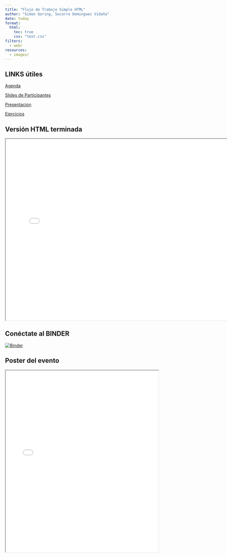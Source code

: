 ```yaml
---
title: "Flujo de Trabajo Simple HTML"
author: "Simon Goring, Socorro Dominguez Vidaña"
date: today
format:
  html:
    toc: true
    css: "text.css"
filters:
  - webr
resources:
  - images/
---
```

## LINKS útiles

[Agenda](https://docs.google.com/document/d/12g128wHhCxW6Dn5IpwZ5G2cT7gAdt7jf/edit#heading=h.vnk5sqtfbjsp)

[Slides de Participantes](https://docs.google.com/presentation/d/1FpejJCsf5l10nkcnT0BhXMAXVIc2qrms/edit?slide=id.p1#slide=id.p1)

[Presentacion](https://docs.google.com/presentation/d/17JfCtpgFema4i2SjPZyC3ACuWVmUYn6A/edit?slide=id.p1#slide=id.p1)

[Ejercicios](https://docs.google.com/presentation/d/1ws2WVEDQzSTPTqqAYHTeA-VOlVPCFMsW/edit?slide=id.p15#slide=id.p15)


## Versión HTML terminada

<iframe src="simple_workflow.html" width="150%" height="600"></iframe>


## Conéctate al BINDER


[![Binder](https://mybinder.org/badge_logo.svg)](https://mybinder.org/v2/gh/NeotomaDB/Current_Workshop/main)

## Poster del evento

<iframe src=../../images/poster.jpg" width="100%" height="600"></iframe>